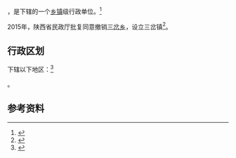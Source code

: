 {{中国乡级行政区|61/06/31/200/000}}

'''{{PAGENAMEBASE}}'''，是{{PRC admin/fullname|61/06/31/200/000|3}}下辖的一个[[乡镇|乡镇]]级行政单位。<ref>{{PRC admin/ref sgc|{{PRC admin/parent|61/06/31/200/000}}}}</ref>

2015年，陕西省民政厅批复同意撤销[[三岔乡_(黄龙县)|三岔乡]]，设立三岔镇<ref>{{Cite web |url=http://news.xinhuanet.com/local/2015-06/28/c_127959075.htm |title=陕西省民政厅关于陕西省乡镇行政区划调整的公告 |accessdate=2017-09-14 |archive-date=2017-09-13 |archive-url=https://web.archive.org/web/20170913183916/http://news.xinhuanet.com/local/2015-06/28/c_127959075.htm |dead-url=no }}</ref>。

== 行政区划 ==

{{PAGENAMEBASE}}下辖以下地区：<ref>{{PRC admin/ref sgc|61/06/31/200/000}}</ref>

{{PRC admin/children|61/06/31/200/000}}。

== 参考资料 ==

{{reflist}}

{{行政区划小作品}}
{{PRC admin/navcat|61/06/31/200/000}}